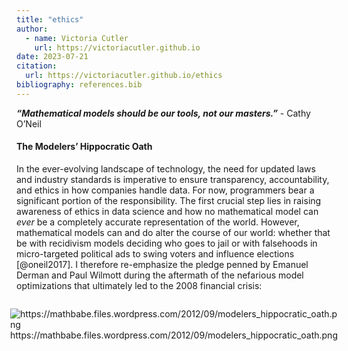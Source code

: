 ```yaml
---
title: "ethics"
author:
  - name: Victoria Cutler
    url: https://victoriacutler.github.io
date: 2023-07-21
citation:
  url: https://victoriacutler.github.io/ethics
bibliography: references.bib
---
```


***"Mathematical models should be our tools, not our masters."*** - Cathy O'Neil

#### The Modelers' Hippocratic Oath

In the ever-evolving landscape of technology, the need for updated laws and industry standards is imperative to ensure transparency, accountability, and ethics in how companies handle data. For now, programmers bear a significant portion of the responsibility. The first crucial step lies in raising awareness of ethics in data science and how no mathematical model can *ever* be a completely accurate representation of the world. However, mathematical models can and do alter the course of our world: whether that be with recidivism models deciding who goes to jail or with falsehoods in micro-targeted political ads to swing voters and influence elections [@oneil2017]. I therefore re-emphasize the pledge penned by Emanuel Derman and Paul Wilmott during the aftermath of the nefarious model optimizations that ultimately led to the 2008 financial crisis:

<div style="display: flex; justify-content: center;">
  ![https://mathbabe.files.wordpress.com/2012/09/modelers_hippocratic_oath.png](./modelers-hippocratic-oath.png)
</div>
